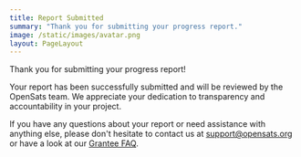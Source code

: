 ```yaml
---
title: Report Submitted
summary: "Thank you for submitting your progress report."
image: /static/images/avatar.png
layout: PageLayout
---
```


Thank you for submitting your progress report! 

Your report has been successfully submitted and will be reviewed by the OpenSats team. We appreciate your dedication to transparency and accountability in your project.

If you have any questions about your report or need assistance with anything else, please don't hesitate to contact us at [support@opensats.org](mailto:support@opensats.org) or have a look at our [Grantee FAQ](/faq/grantee).
